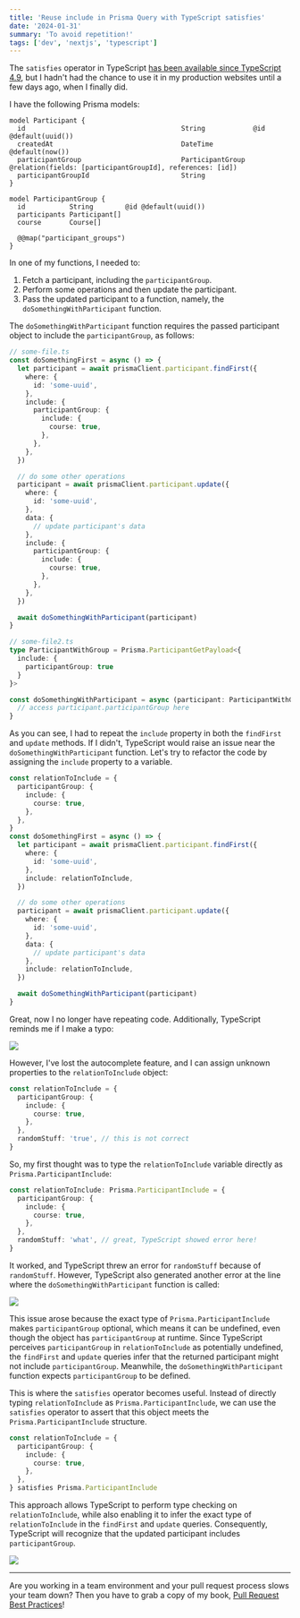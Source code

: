 ```yaml
---
title: 'Reuse include in Prisma Query with TypeScript satisfies'
date: '2024-01-31'
summary: 'To avoid repetition!'
tags: ['dev', 'nextjs', 'typescript']
---
```


The `satisfies` operator in TypeScript [has been available since TypeScript 4.9](https://www.typescriptlang.org/docs/handbook/release-notes/typescript-4-9.html#the-satisfies-operator), but I hadn't had the chance to use it in my production websites until a few days ago, when I finally did.

I have the following Prisma models:

```
model Participant {
  id                                       String            @id @default(uuid())
  createdAt                                DateTime          @default(now())
  participantGroup                         ParticipantGroup  @relation(fields: [participantGroupId], references: [id])
  participantGroupId                       String
}

model ParticipantGroup {
  id           String        @id @default(uuid())
  participants Participant[]
  course       Course[]

  @@map("participant_groups")
}
```

In one of my functions, I needed to:

1. Fetch a participant, including the `participantGroup`.
2. Perform some operations and then update the participant.
3. Pass the updated participant to a function, namely, the `doSomethingWithParticipant` function.

The `doSomethingWithParticipant` function requires the passed participant object to include the `participantGroup`, as follows:

```typescript
// some-file.ts
const doSomethingFirst = async () => {
  let participant = await prismaClient.participant.findFirst({
    where: {
      id: 'some-uuid',
    },
    include: {
      participantGroup: {
        include: {
          course: true,
        },
      },
    },
  })

  // do some other operations
  participant = await prismaClient.participant.update({
    where: {
      id: 'some-uuid',
    },
    data: {
      // update participant's data
    },
    include: {
      participantGroup: {
        include: {
          course: true,
        },
      },
    },
  })

  await doSomethingWithParticipant(participant)
}

// some-file2.ts
type ParticipantWithGroup = Prisma.ParticipantGetPayload<{
  include: {
    participantGroup: true
  }
}>

const doSomethingWithParticipant = async (participant: ParticipantWithGroup) => {
  // access participant.participantGroup here
}
```

As you can see, I had to repeat the `include` property in both the `findFirst` and `update` methods. If I didn't, TypeScript would raise an issue near the `doSomethingWithParticipant` function. Let's try to refactor the code by assigning the `include` property to a variable.

```typescript
const relationToInclude = {
  participantGroup: {
    include: {
      course: true,
    },
  },
}
const doSomethingFirst = async () => {
  let participant = await prismaClient.participant.findFirst({
    where: {
      id: 'some-uuid',
    },
    include: relationToInclude,
  })

  // do some other operations
  participant = await prismaClient.participant.update({
    where: {
      id: 'some-uuid',
    },
    data: {
      // update participant's data
    },
    include: relationToInclude,
  })

  await doSomethingWithParticipant(participant)
}
```

Great, now I no longer have repeating code. Additionally, TypeScript reminds me if I make a typo:

![](/static/images/articles/refactor-include.png.webp)

However, I've lost the autocomplete feature, and I can assign unknown properties to the `relationToInclude` object:

```typescript
const relationToInclude = {
  participantGroup: {
    include: {
      course: true,
    },
  },
  randomStuff: 'true', // this is not correct
}
```

So, my first thought was to type the `relationToInclude` variable directly as `Prisma.ParticipantInclude`:

```typescript
const relationToInclude: Prisma.ParticipantInclude = {
  participantGroup: {
    include: {
      course: true,
    },
  },
  randomStuff: 'what', // great, TypeScript showed error here!
}
```

It worked, and TypeScript threw an error for `randomStuff` because of `randomStuff`. However, TypeScript also generated another error at the line where the `doSomethingWithParticipant` function is called:

![](/static/images/articles/participant-group-error.png.webp)

This issue arose because the exact type of `Prisma.ParticipantInclude` makes `participantGroup` optional, which means it can be undefined, even though the object has `participantGroup` at runtime. Since TypeScript perceives `participantGroup` in `relationToInclude` as potentially undefined, the `findFirst` and `update` queries infer that the returned participant might not include `participantGroup`. Meanwhile, the `doSomethingWithParticipant` function expects `participantGroup` to be defined.

This is where the `satisfies` operator becomes useful. Instead of directly typing `relationToInclude` as `Prisma.ParticipantInclude`, we can use the `satisfies` operator to assert that this object meets the `Prisma.ParticipantInclude` structure.

```typescript
const relationToInclude = {
  participantGroup: {
    include: {
      course: true,
    },
  },
} satisfies Prisma.ParticipantInclude
```

This approach allows TypeScript to perform type checking on `relationToInclude`, while also enabling it to infer the exact type of `relationToInclude` in the `findFirst` and `update` queries. Consequently, TypeScript will recognize that the updated participant includes `participantGroup`.

![](/static/images/articles/satisfies-participant.png.webp)

---

Are you working in a team environment and your pull request process slows your team down? Then you have to grab a copy of my book, [Pull Request Best Practices](https://pr.nico.fyi)!
